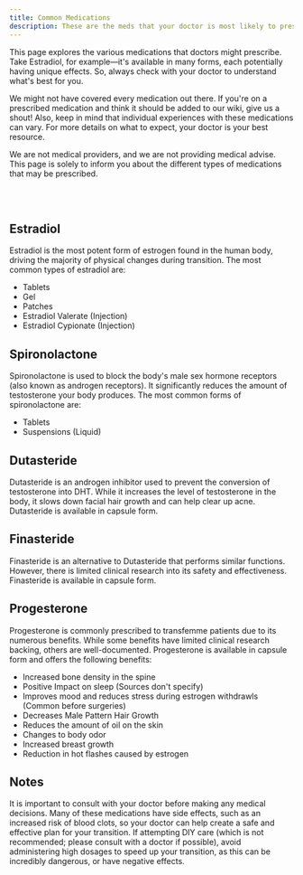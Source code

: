 ```yaml
---
title: Common Medications
description: These are the meds that your doctor is most likely to prescribe
---
```


This page explores the various medications that doctors might prescribe. Take Estradiol, for example—it's available in many forms, each potentially having unique effects. So, always check with your doctor to understand what's best for you.

We might not have covered every medication out there. If you're on a prescribed medication and think it should be added to our wiki, give us a shout! Also, keep in mind that individual experiences with these medications can vary. For more details on what to expect, your doctor is your best resource.

<Aside type="danger" title="Editor's Note">We are not medical providers, and we are not providing medical advise. This page is solely to inform you about the different types of medications that may be prescribed.</Aside>

<br /><br />

## Estradiol
Estradiol is the most potent form of estrogen found in the human body, driving the majority of physical changes during transition. The most common types of estradiol are:

- Tablets
- Gel
- Patches
- Estradiol Valerate (Injection)
- Estradiol Cypionate (Injection)

## Spironolactone
Spironolactone is used to block the body's male sex hormone receptors (also known as androgen receptors). It significantly reduces the amount of testosterone your body produces. The most common forms of spironolactone are:

- Tablets
- Suspensions (Liquid)

## Dutasteride
Dutasteride is an androgen inhibitor used to prevent the conversion of testosterone into DHT. While it increases the level of testosterone in the body, it slows down facial hair growth and can help clear up acne. Dutasteride is available in capsule form.

## Finasteride
Finasteride is an alternative to Dutasteride that performs similar functions. However, there is limited clinical research into its safety and effectiveness. Finasteride is available in capsule form.

## Progesterone
Progesterone is commonly prescribed to transfemme patients due to its numerous benefits. While some benefits have limited clinical research backing, others are well-documented. Progesterone is available in capsule form and offers the following benefits:

- Increased bone density in the spine
- Positive Impact on sleep (Sources don't specify)
- Improves mood and reduces stress during estrogen withdrawls (Common before surgeries)
- Decreases Male Pattern Hair Growth
- Reduces the amount of oil on the skin
- Changes to body odor
- Increased breast growth
- Reduction in hot flashes caused by estrogen

## Notes
It is important to consult with your doctor before making any medical decisions. Many of these medications have side effects, such as an increased risk of blood clots, so your doctor can help create a safe and effective plan for your transition. If attempting DIY care (which is not recommended; please consult with a doctor if possible), avoid administering high dosages to speed up your transition, as this can be incredibly dangerous, or have negative effects. 